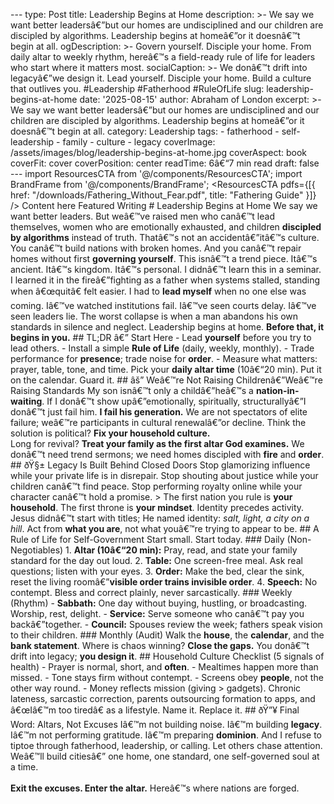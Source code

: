 ﻿--- type: Post title: Leadership Begins at Home description: >- We say we want better leadersâ€”but our homes are undisciplined and our children are discipled by algorithms. Leadership begins at homeâ€”or it doesnâ€™t begin at all. ogDescription: >- Govern yourself. Disciple your home. From daily altar to weekly rhythm, hereâ€™s a field-ready rule of life for leaders who start where it matters most. socialCaption: >- We donâ€™t drift into legacyâ€”we design it. Lead yourself. Disciple your home. Build a culture that outlives you. #Leadership #Fatherhood #RuleOfLife slug: leadership-begins-at-home date: '2025-08-15' author: Abraham of London excerpt: >- We say we want better leadersâ€”but our homes are undisciplined and our children are discipled by algorithms. Leadership begins at homeâ€”or it doesnâ€™t begin at all. category: Leadership tags: - fatherhood - self-leadership - family - culture - legacy coverImage: /assets/images/blog/leadership-begins-at-home.jpg coverAspect: book coverFit: cover coverPosition: center readTime: 6â€“7 min read draft: false --- import ResourcesCTA from '@/components/ResourcesCTA'; import BrandFrame from '@/components/BrandFrame'; <ResourcesCTA pdfs={[{ href: "/downloads/Fathering_Without_Fear.pdf", title: "Fathering Guide" }]} /> <BrandFrame title="Legacy Tips" subtitle="Key Advice"> Content here </BrandFrame> <HeroEyebrow>Featured Writing</HeroEyebrow> # Leadership Begins at Home We say we want better leaders. But weâ€™ve raised men who canâ€™t lead themselves, women who are emotionally exhausted, and children **discipled by algorithms** instead of truth. Thatâ€™s not an accidentâ€”itâ€™s culture. <PullLine> You canâ€™t build nations with broken homes. And you canâ€™t repair homes without first **governing yourself**. </PullLine> This isnâ€™t a trend piece. Itâ€™s ancient. Itâ€™s kingdom. Itâ€™s personal. I didnâ€™t learn this in a seminar. I learned it in the fireâ€”fighting as a father when systems stalled, standing when â€œquitâ€ felt easier. I had to **lead myself** when no one else was coming. Iâ€™ve watched institutions fail. Iâ€™ve seen courts delay. Iâ€™ve seen leaders lie. The worst collapse is when a man abandons his own standards in silence and neglect. <PullLine>Leadership begins at home. **Before that, it begins in you.**</PullLine> <Rule /> ## TL;DR â€” Start Here - Lead **yourself** before you try to lead others. - Install a simple **Rule of Life** (daily, weekly, monthly). - Trade performance for **presence**; trade noise for **order**. - Measure what matters: prayer, table, tone, and time. <Callout tone="key" title="One action today"> Pick your **daily altar time** (10â€“20 min). Put it on the calendar. Guard it. </Callout> <Rule /> ## âš” Weâ€™re Not Raising Childrenâ€”Weâ€™re Raising Standards My son isnâ€™t only a childâ€”heâ€™s a **nation-in-waiting**. If I donâ€™t show upâ€”emotionally, spiritually, structurallyâ€”I donâ€™t just fail him. **I fail his generation.** We are not spectators of elite failure; weâ€™re participants in cultural renewalâ€”or decline. <PullLine subtle> Think the solution is political? **Fix your household culture.**<br/> Long for revival? **Treat your family as the first altar God examines.** </PullLine> We donâ€™t need trend sermons; we need homes discipled with **fire** and **order**. <Rule /> ## ðŸ§± Legacy Is Built Behind Closed Doors Stop glamorizing influence while your private life is in disrepair. Stop shouting about justice while your children canâ€™t find peace. Stop performing royalty online while your character canâ€™t hold a promise. > The first nation you rule is **your household**. The first throne is **your mindset**. Identity precedes activity. Jesus didnâ€™t start with titles; He named identity: *salt, light, a city on a hill*. Act from **what you are**, not what youâ€™re trying to appear to be. <Rule /> ## A Rule of Life for Self-Government Start small. Start today. ### Daily (Non-Negotiables) 1. **Altar (10â€“20 min):** Pray, read, and state your family standard for the day out loud. 2. **Table:** One screen-free meal. Ask real questions; listen with your eyes. 3. **Order:** Make the bed, clear the sink, reset the living roomâ€”**visible order trains invisible order**. 4. **Speech:** No contempt. Bless and correct plainly, never sarcastically. ### Weekly (Rhythm) - **Sabbath:** One day without buying, hustling, or broadcasting. Worship, rest, delight. - **Service:** Serve someone who canâ€™t pay you backâ€”together. - **Council:** Spouses review the week; fathers speak vision to their children. ### Monthly (Audit) Walk the **house**, the **calendar**, and the **bank statement**. Where is chaos winning? **Close the gaps.** <PullLine>You donâ€™t drift into legacy; **you design it**.</PullLine> <Rule /> ## Household Culture Checklist (5 signals of health) - Prayer is normal, short, and **often**. - Mealtimes happen more than missed. - Tone stays firm without contempt. - Screens obey **people**, not the other way round. - Money reflects mission (giving > gadgets). <Note tone="caution" title="Common sabotage patterns"> Chronic lateness, sarcastic correction, parents outsourcing formation to apps, and â€œIâ€™m too tiredâ€ as a lifestyle. Name it. Replace it. </Note> <Rule /> <ResourcesCTA preset="leadership" /> <Rule /> ## ðŸ”¥ Final Word: Altars, Not Excuses Iâ€™m not building noise. Iâ€™m building **legacy**. Iâ€™m not performing gratitude. Iâ€™m preparing **dominion**. And I refuse to tiptoe through fatherhood, leadership, or calling. <Note tone="key" title="The Charge"> Let others chase attention. Weâ€™ll build citiesâ€” one home, one standard, one self-governed soul at a time. <br/><br/> **Exit the excuses. Enter the altar.** Hereâ€™s where nations are forged. </Note> <ShareRow text="Leadership begins at home. Govern yourself. Disciple your household. Build a legacy that outlives you." hashtags="Leadership,Fatherhood,FamilyCulture,Legacy" />

